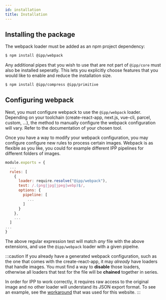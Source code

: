 ```yaml
---
id: installation
title: Installation
---
```



## Installing the package

The webpack loader must be added as an npm project dependency:

```bash
$ npm install @ipp/webpack
```

Any additional pipes that you wish to use that are not part of `@ipp/core` must also be installed
seperatly. This lets you explicitly choose features that you would like to enable and reduce the
installation size.

```bash
$ npm install @ipp/compress @ipp/primitive
```

## Configuring webpack

Next, you must configure webpack to use the `@ipp/webpack` loader. Depending on your toolchain
(create-react-app, next.js, vue-cli, parcel, custom, ...), the method to manually configure the
webpack configuration will vary. Refer to the documentation of your chosen tool.

Once you have a way to modify your webpack configuration, you may configure configure new rules to
process certain images. Webpack is as flexible as you like, you could for example different IPP
pipelines for different folders of images.

```js title="webpack.config.js" {4-12}
module.exports = {
  ...
  rules: [
    {
      loader: require.resolve("@ipp/webpack"),
      test: /.(png|jpg|jpeg|webp)$/,
      options: {
        pipeline: [
          ...
        ]
      }
    },
    ...
  ]
...
}
```

The above regular expression test will match _any_ file with the above extensions, and use the
`@ipp/webpack` loader with a given pipelne.

<!-- prettier-ignore-start -->
:::caution
If you already have a generated webpack configuration, such as the one that comes with the
create-react-app, it may _already_ have loaders that handle images. You must find a way to
**disable** those loaders, otherwise all loaders that test for the file will be **chained**
together in series.

In order for IPP to work correctly, it requires raw access to the original image and no other loader
will understand its JSON export format. To see an example, see the [workaround][workaround] that was
used for this website.
:::
<!-- prettier-ignore-end -->

[workaround]:
  https://github.com/MarcusCemes/image-processing-pipeline-website/blob/master/plugins/demo/index.js

<WIP centre spacing="12" />
